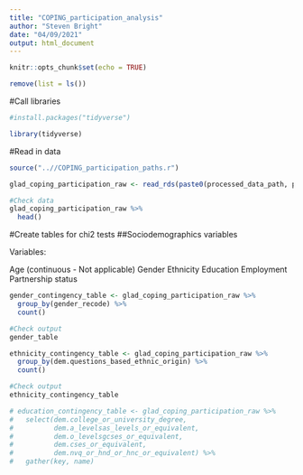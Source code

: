 ```yaml
---
title: "COPING_participation_analysis"
author: "Steven Bright"
date: "04/09/2021"
output: html_document
---
```


```r
knitr::opts_chunk$set(echo = TRUE)
```

```r

remove(list = ls())

```

#Call libraries

```r

#install.packages("tidyverse")

```

```r

library(tidyverse)

```

#Read in data

```r

source("..//COPING_participation_paths.r")

```

```r

glad_coping_participation_raw <- read_rds(paste0(processed_data_path, processed_data_name))

#Check data
glad_coping_participation_raw %>% 
  head()

```

#Create tables for chi2 tests
##Sociodemographics variables

Variables:

Age (continuous - Not applicable)
Gender
Ethnicity
Education
Employment
Partnership status

```r

gender_contingency_table <- glad_coping_participation_raw %>% 
  group_by(gender_recode) %>% 
  count()

#Check output
gender_table

```

```r

ethnicity_contingency_table <- glad_coping_participation_raw %>% 
  group_by(dem.questions_based_ethnic_origin) %>% 
  count()

#Check output
ethnicity_contingency_table

```

```r

# education_contingency_table <- glad_coping_participation_raw %>% 
#   select(dem.college_or_university_degree,
#          dem.a_levelsas_levels_or_equivalent,
#          dem.o_levelsgcses_or_equivalent,
#          dem.cses_or_equivalent,
#          dem.nvq_or_hnd_or_hnc_or_equivalent) %>% 
#   gather(key, name)

```

